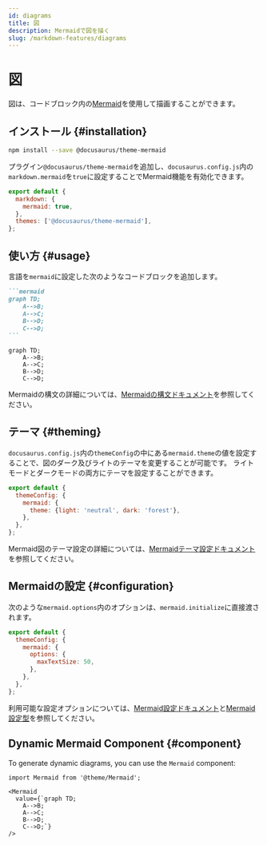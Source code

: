 ```yaml
---
id: diagrams
title: 図
description: Mermaidで図を描く
slug: /markdown-features/diagrams
---
```


# 図

図は、コードブロック内の[Mermaid](https://mermaid-js.github.io/mermaid/)を使用して描画することができます。

## インストール {#installation}

```bash npm2yarn
npm install --save @docusaurus/theme-mermaid
```

プラグイン`@docusaurus/theme-mermaid`を追加し、`docusaurus.config.js`内の`markdown.mermaid`を`true`に設定することでMermaid機能を有効化できます。

```js title="docusaurus.config.js"
export default {
  markdown: {
    mermaid: true,
  },
  themes: ['@docusaurus/theme-mermaid'],
};
```

## 使い方 {#usage}

言語を`mermaid`に設定した次のようなコードブロックを追加します。

````md title="Example Mermaid diagram"
```mermaid
graph TD;
    A-->B;
    A-->C;
    B-->D;
    C-->D;
```
````

```mermaid
graph TD;
    A-->B;
    A-->C;
    B-->D;
    C-->D;
```

Mermaidの構文の詳細については、[Mermaidの構文ドキュメント](https://mermaid-js.github.io/mermaid/#/./n00b-syntaxReference)を参照してください。

## テーマ {#theming}

`docusaurus.config.js`内の`themeConfig`の中にある`mermaid.theme`の値を設定することで、図のダーク及びライトのテーマを変更することが可能です。 ライトモードとダークモードの両方にテーマを設定することができます。

```js title="docusaurus.config.js"
export default {
  themeConfig: {
    mermaid: {
      theme: {light: 'neutral', dark: 'forest'},
    },
  },
};
```

Mermaid図のテーマ設定の詳細については、[Mermaidテーマ設定ドキュメント](https://mermaid-js.github.io/mermaid/#/theming)を参照してください。

## Mermaidの設定 {#configuration}

次のような`mermaid.options`内のオプションは、`mermaid.initialize`に直接渡されます。

```js title="docusaurus.config.js"
export default {
  themeConfig: {
    mermaid: {
      options: {
        maxTextSize: 50,
      },
    },
  },
};
```

利用可能な設定オプションについては、[Mermaid設定ドキュメント](https://mermaid-js.github.io/mermaid/#/./Setup?id=configuration)と[Mermaid設定型](https://github.com/mermaid-js/mermaid/blob/master/packages/mermaid/src/config.type.ts)を参照してください。

## Dynamic Mermaid Component {#component}

To generate dynamic diagrams, you can use the `Mermaid` component:

```mdx title="Example of dynamic Mermaid component"
import Mermaid from '@theme/Mermaid';

<Mermaid
  value={`graph TD;
    A-->B;
    A-->C;
    B-->D;
    C-->D;`}
/>
```
